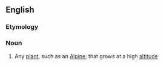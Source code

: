 ==English==

===Etymology===
{{confix|acro|phyte|t1=sharp; peak|t2=plant|lang=en}}

===Noun===
{{en-noun}}

# {{lb|en|botany}} Any [[plant]], such as an [[Alpine]], that grows at a high [[altitude]]